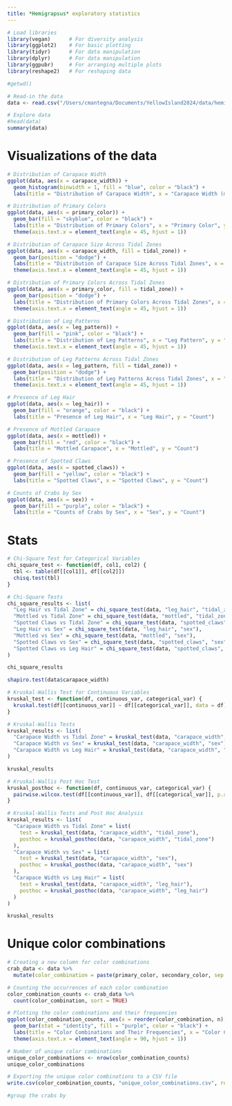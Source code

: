 ```yaml
---
title: *Hemigrapsus* exploratory statistics
---
```


```r

# Load libraries
library(vegan)      # For diversity analysis
library(ggplot2)    # For basic plotting
library(tidyr)      # For data manipulation
library(dplyr)      # For data manipulation
library(ggpubr)     # For arranging multiple plots
library(reshape2)   # For reshaping data
```

```r

#getwd()

# Read-in the data
data <- read.csv("/Users/cmantegna/Documents/YellowIsland2024/data/hemi_complete.csv")
```

```r
  
# Explore data
#head(data)
summary(data)
```

# Visualizations of the data

```r

# Distribution of Carapace Width
ggplot(data, aes(x = carapace_width)) +
  geom_histogram(binwidth = 1, fill = "blue", color = "black") +
  labs(title = "Distribution of Carapace Width", x = "Carapace Width (mm)", y = "Frequency")

```

```r

# Distribution of Primary Colors
ggplot(data, aes(x = primary_color)) +
  geom_bar(fill = "skyblue", color = "black") +
  labs(title = "Distribution of Primary Colors", x = "Primary Color", y = "Count") +
  theme(axis.text.x = element_text(angle = 45, hjust = 1))

```

```r

# Distribution of Carapace Size Across Tidal Zones
ggplot(data, aes(x = carapace_width, fill = tidal_zone)) +
  geom_bar(position = "dodge") +
  labs(title = "Distribution of Carapace Size Across Tidal Zones", x = "Carapace Width (mm)", y = "Count") +
  theme(axis.text.x = element_text(angle = 45, hjust = 1))
```

```r

# Distribution of Primary Colors Across Tidal Zones
ggplot(data, aes(x = primary_color, fill = tidal_zone)) +
  geom_bar(position = "dodge") +
  labs(title = "Distribution of Primary Colors Across Tidal Zones", x = "Primary Color", y = "Count") +
  theme(axis.text.x = element_text(angle = 45, hjust = 1))

```

```r

# Distribution of Leg Patterns
ggplot(data, aes(x = leg_pattern)) +
  geom_bar(fill = "pink", color = "black") +
  labs(title = "Distribution of Leg Patterns", x = "Leg Pattern", y = "Count") +
  theme(axis.text.x = element_text(angle = 45, hjust = 1))

```

```r

# Distribution of Leg Patterns Across Tidal Zones
ggplot(data, aes(x = leg_pattern, fill = tidal_zone)) +
  geom_bar(position = "dodge") +
  labs(title = "Distribution of Leg Patterns Across Tidal Zones", x = "Leg Pattern", y = "Count") +
  theme(axis.text.x = element_text(angle = 45, hjust = 1))

```

```r

# Presence of Leg Hair
ggplot(data, aes(x = leg_hair)) +
  geom_bar(fill = "orange", color = "black") +
  labs(title = "Presence of Leg Hair", x = "Leg Hair", y = "Count")
```

```r

# Presence of Mottled Carapace
ggplot(data, aes(x = mottled)) +
  geom_bar(fill = "red", color = "black") +
  labs(title = "Mottled Carapace", x = "Mottled", y = "Count")
```

```r

# Presence of Spotted Claws
ggplot(data, aes(x = spotted_claws)) +
  geom_bar(fill = "yellow", color = "black") +
  labs(title = "Spotted Claws", x = "Spotted Claws", y = "Count")
```

```r

# Counts of Crabs by Sex
ggplot(data, aes(x = sex)) +
  geom_bar(fill = "purple", color = "black") +
  labs(title = "Counts of Crabs by Sex", x = "Sex", y = "Count")

```

# Stats

```r

# Chi-Square Test for Categorical Variables
chi_square_test <- function(df, col1, col2) {
  tbl <- table(df[[col1]], df[[col2]])
  chisq.test(tbl)
}

# Chi-Square Tests
chi_square_results <- list(
  "Leg Hair vs Tidal Zone" = chi_square_test(data, "leg_hair", "tidal_zone"),
  "Mottled vs Tidal Zone" = chi_square_test(data, "mottled", "tidal_zone"),
  "Spotted Claws vs Tidal Zone" = chi_square_test(data, "spotted_claws", "tidal_zone"),
  "Leg Hair vs Sex" = chi_square_test(data, "leg_hair", "sex"),
  "Mottled vs Sex" = chi_square_test(data, "mottled", "sex"),
  "Spotted Claws vs Sex" = chi_square_test(data, "spotted_claws", "sex"),
  "Spotted Claws vs Leg Hair" = chi_square_test(data, "spotted_claws", "leg_hair")
)

chi_square_results


```

```r

shapiro.test(data$carapace_width)
```

```r

# Kruskal-Wallis Test for Continuous Variables
kruskal_test <- function(df, continuous_var, categorical_var) {
  kruskal.test(df[[continuous_var]] ~ df[[categorical_var]], data = df)
}

# Kruskal-Wallis Tests
kruskal_results <- list(
  "Carapace Width vs Tidal Zone" = kruskal_test(data, "carapace_width", "tidal_zone"),
  "Carapace Width vs Sex" = kruskal_test(data, "carapace_width", "sex"),
  "Carapace Width vs Leg Hair" = kruskal_test(data, "carapace_width", "leg_hair")
)

kruskal_results

```

```r

# Kruskal-Wallis Post Hoc Test
kruskal_posthoc <- function(df, continuous_var, categorical_var) {
  pairwise.wilcox.test(df[[continuous_var]], df[[categorical_var]], p.adjust.method = "bonferroni")
}

# Kruskal-Wallis Tests and Post Hoc Analysis
kruskal_results <- list(
  "Carapace Width vs Tidal Zone" = list(
    test = kruskal_test(data, "carapace_width", "tidal_zone"),
    posthoc = kruskal_posthoc(data, "carapace_width", "tidal_zone")
  ),
  "Carapace Width vs Sex" = list(
    test = kruskal_test(data, "carapace_width", "sex"),
    posthoc = kruskal_posthoc(data, "carapace_width", "sex")
  ),
  "Carapace Width vs Leg Hair" = list(
    test = kruskal_test(data, "carapace_width", "leg_hair"),
    posthoc = kruskal_posthoc(data, "carapace_width", "leg_hair")
  )
)

kruskal_results

```

# Unique color combinations

```r

# Creating a new column for color combinations
crab_data <- data %>%
  mutate(color_combination = paste(primary_color, secondary_color, sep = "_"))

# Counting the occurrences of each color combination
color_combination_counts <- crab_data %>%
  count(color_combination, sort = TRUE)

# Plotting the color combinations and their frequencies
ggplot(color_combination_counts, aes(x = reorder(color_combination, n), y = n)) +
  geom_bar(stat = "identity", fill = "purple", color = "black") +
  labs(title = "Color Combinations and Their Frequencies", x = "Color Combination", y = "Frequency") +
  theme(axis.text.x = element_text(angle = 90, hjust = 1))

# Number of unique color combinations
unique_color_combinations <- nrow(color_combination_counts)
unique_color_combinations

# Exporting the unique color combinations to a CSV file
write.csv(color_combination_counts, "unique_color_combinations.csv", row.names = FALSE)

```

```r
#group the crabs by 

```
